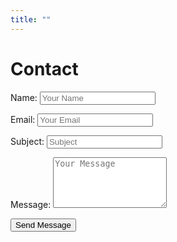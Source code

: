 ```yaml
---
title: ""
--- 
```



# Contact

<form action="https://formspree.io/f/xyzgvovj" method="POST">
  <!-- Sender's Name -->
  <p>
    <label for="name">Name:</label>
    <input type="text" id="name" name="name" required placeholder="Your Name">
  </p>

  <!-- Sender's Email -->
  <p>
    <label for="email">Email:</label>
    <input type="email" id="email" name="_replyto" required placeholder="Your Email">
  </p>

  <!-- Subject -->
  <p>
    <label for="subject">Subject:</label>
    <input type="text" id="subject" name="subject" required placeholder="Subject">
  </p>

  <!-- Message -->
  <p>
    <label for="message">Message:</label>
    <textarea id="message" name="message" required placeholder="Your Message" rows="5"></textarea>
  </p>

  <!-- Submit Button -->
  <p>
    <button type="submit">Send Message</button>
  </p>
</form>
